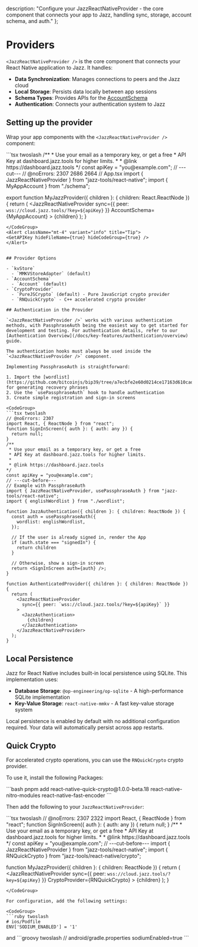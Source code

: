   description: "Configure your JazzReactNativeProvider - the core component that connects your app to Jazz, handling sync, storage, account schema, and auth."
};


# Providers

`<JazzReactNativeProvider />` is the core component that connects your React Native application to Jazz. It handles:

- **Data Synchronization**: Manages connections to peers and the Jazz cloud
- **Local Storage**: Persists data locally between app sessions
- **Schema Types**: Provides APIs for the [AccountSchema](/docs/core-concepts/schemas/accounts-and-migrations)
- **Authentication**: Connects your authentication system to Jazz

## Setting up the provider

Wrap your app components with the `<JazzReactNativeProvider />` component:

<CodeGroup>
```tsx twoslash
/**
 * Use your email as a temporary key, or get a free
 * API Key at dashboard.jazz.tools for higher limits.
 * 
 * @link https://dashboard.jazz.tools
*/
const apiKey = "you@example.com";
// ---cut---
// @noErrors: 2307 2686 2664
// App.tsx
import { JazzReactNativeProvider } from "jazz-tools/react-native";
import { MyAppAccount } from "./schema";

export function MyJazzProvider({ children }: { children: React.ReactNode }) {
  return (
    <JazzReactNativeProvider
      sync={{ peer: `wss://cloud.jazz.tools/?key=${apiKey}` }}
      AccountSchema={MyAppAccount}
    >
      {children}
    </JazzReactNativeProvider>
  );
}
```
</CodeGroup>
<Alert className="mt-4" variant="info" title="Tip">
<GetAPIKey hideFileName={true} hideCodeGroup={true} />
</Alert>


## Provider Options

- `kvStore`
  - `MMKVStoreAdapter` (default)
- `AccountSchema`
  - `Account` (default)
- `CryptoProvider`
  - `PureJSCrypto` (default) - Pure JavaScript crypto provider
  - `RNQuickCrypto` - C++ accelerated crypto provider

## Authentication in the Provider

`<JazzReactNativeProvider />` works with various authentication methods, with PassphraseAuth being the easiest way to get started for development and testing. For authentication details, refer to our [Authentication Overview](/docs/key-features/authentication/overview) guide.

The authentication hooks must always be used inside the `<JazzReactNativeProvider />` component.

Implementing PassphraseAuth is straightforward:

1. Import the [wordlist](https://github.com/bitcoinjs/bip39/tree/a7ecbfe2e60d0214ce17163d610cad9f7b23140c/src/wordlists) for generating recovery phrases
2. Use the `usePassphraseAuth` hook to handle authentication 
3. Create simple registration and sign-in screens

<CodeGroup>
```tsx twoslash
// @noErrors: 2307
import React, { ReactNode } from "react";
function SignInScreen({ auth }: { auth: any }) {
  return null;
}
/**
 * Use your email as a temporary key, or get a free
 * API Key at dashboard.jazz.tools for higher limits.
 * 
 * @link https://dashboard.jazz.tools
*/
const apiKey = "you@example.com";
// ---cut-before---
// Example with PassphraseAuth
import { JazzReactNativeProvider, usePassphraseAuth } from "jazz-tools/react-native";
import { englishWordlist } from "./wordlist";

function JazzAuthentication({ children }: { children: ReactNode }) {
  const auth = usePassphraseAuth({
    wordlist: englishWordlist,
  });

  // If the user is already signed in, render the App
  if (auth.state === "signedIn") {
    return children
  }
  
  // Otherwise, show a sign-in screen
  return <SignInScreen auth={auth} />;
}

function AuthenticatedProvider({ children }: { children: ReactNode }) {
  return (
    <JazzReactNativeProvider
      sync={{ peer: `wss://cloud.jazz.tools/?key=${apiKey}` }}
    >
      <JazzAuthentication>
        {children}
      </JazzAuthentication>
    </JazzReactNativeProvider>
  );
}
```
</CodeGroup>

## Local Persistence

Jazz for React Native includes built-in local persistence using SQLite. This implementation uses:

- **Database Storage**: `@op-engineering/op-sqlite` - A high-performance SQLite implementation
- **Key-Value Storage**: `react-native-mmkv` - A fast key-value storage system

Local persistence is enabled by default with no additional configuration required. Your data will automatically persist across app restarts.

## Quick Crypto

For accelerated crypto operations, you can use the `RNQuickCrypto` crypto provider. 

To use it, install the following Packages:

<CodeGroup>
```bash
pnpm add react-native-quick-crypto@1.0.0-beta.18 react-native-nitro-modules react-native-fast-encoder
```
</CodeGroup>

Then add the following to your `JazzReactNativeProvider`:

<CodeGroup>
```tsx twoslash
// @noErrors: 2307 2322
import React, { ReactNode } from "react";
function SignInScreen({ auth }: { auth: any }) {
  return null;
}
/**
 * Use your email as a temporary key, or get a free
 * API Key at dashboard.jazz.tools for higher limits.
 * 
 * @link https://dashboard.jazz.tools
*/
const apiKey = "you@example.com";
// ---cut-before---
import { JazzReactNativeProvider } from "jazz-tools/react-native";
import { RNQuickCrypto } from "jazz-tools/react-native/crypto";

function MyJazzProvider({ children }: { children: ReactNode }) {
  return (
    <JazzReactNativeProvider
      sync={{ peer: `wss://cloud.jazz.tools/?key=${apiKey}` }}
      CryptoProvider={RNQuickCrypto}
    >
      {children}
    </JazzReactNativeProvider>
  );
}
```
</CodeGroup>

For configuration, add the following settings:

<CodeGroup>
```ruby twoslash
# ios/Podfile
ENV['SODIUM_ENABLED'] = '1'
```
</CodeGroup>
and
<CodeGroup>
```groovy twoslash
// android/gradle.properties
sodiumEnabled=true
```
</CodeGroup>

